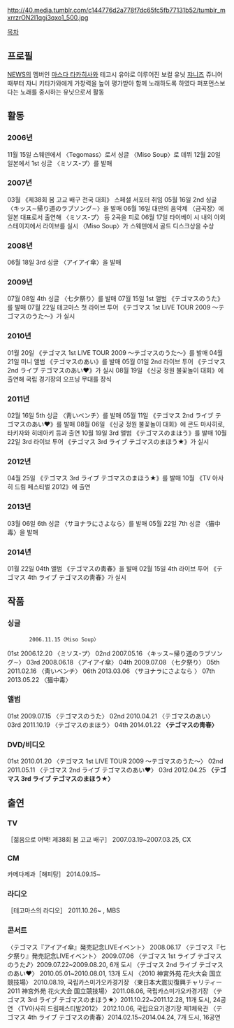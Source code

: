 http://40.media.tumblr.com/c144776d2a778f7dc65fc5fb77131b52/tumblr_mxrrzrON2I1qgi3qxo1_500.jpg

[[목차]]

== 프로필 ==
[[NEWS]]의 멤버인 [[마스다 타카히사]]와 테고시 유야로 이루어진 보컬 유닛
[[쟈니즈]] 쥬니어 때부터 쟈니 키타가와에게 가창력을 높이 평가받아 함께 노래하도록 하였다
퍼포먼스보다는 노래를 중시하는 유닛으로서 활동

== 활동 ==
=== 2006년 ===
11월 15일 스웨덴에서 〈Tegomass〉로서 싱글 〈Miso Soup〉로 데뷔
12월 20일 일본에서 1st 싱글 〈ミソス-プ〉를 발매

=== 2007년 ===
03월 《제38회 봄 고교 배구 전국 대회》 스페셜 서포터 취임
05월 16일 2nd 싱글 〈キッス∼帰り道のラブソング∼〉을 발매
06월 16일 대만의 음악제 〈금곡장〉에 일본 대표로서 출연해 〈ミソス-プ〉 등 2곡을 피로
06월 17일 타이베이 시 내의 야외 스테이지에서 라이브를 실시
〈Miso Soup〉가 스웨덴에서 골드 디스크상을 수상

=== 2008년 ===
06월 18일 3rd 싱글 〈アイアイ傘〉을 발매

=== 2009년 ===
07월 08일 4th 싱글 〈七夕祭り〉를 발매
07월 15일 1st 앨범 《テゴマスのうた》를 발매
07월 22일 테고마스 첫 라이브 투어 《テゴマス 1st LIVE TOUR 2009 ～テゴマスのうた～》가 실시

=== 2010년 ===
01월 20일 《テゴマス 1st LIVE TOUR 2009 ～テゴマスのうた～》를 발매
04월 21일 미니 앨범 《テゴマスのあい》를 발매
05월 01일 2nd 라이브 투어 《テゴマス 2nd ライブ テゴマスのあい♥》가 실시
08월 19일 《신궁 정원 불꽃놀이 대회》에 출연해 국립 경기장의 오프닝 무대를 장식

=== 2011년 ===
02월 16일 5th 싱글 〈靑いベンチ〉를 발매
05월 11일 《テゴマス 2nd ライブ テゴマスのあい♥》를 발매
08월 06일 《신궁 정원 불꽃놀이 대회》에 콘도 마사히로, 타키자와 히데아키 등과 출연
10월 19일 3rd 앨범 《テゴマスのまほう》를 발매
10월 22일 3rd 라이브 투어 《テゴマス 3rd ライブ テゴマスのまほう★》가 실시

=== 2012년 ===
04월 25일 《テゴマス 3rd ライブ テゴマスのまほう★》를 발매
10월 《TV 아사히 드림 페스티벌 2012》에 출연

=== 2013년 ===
03월 06일 6th 싱글 〈サヨナラにさよなら〉를 발매
05월 22일 7th 싱글 〈猫中毒〉을 발매

=== 2014년 ===
01월 22일 04th 앨범 《テゴマスの靑春》을 발매
02월 15일 4th 라이브 투어 《テゴマス 4th ライブ テゴマスの靑春》가 실시

== 작품 ==
=== 싱글 ===
        2006.11.15〈Miso Soup〉
01st 2006.12.20 〈ミソス-プ〉
02nd 2007.05.16 〈キッス∼帰り道のラブソング∼〉
03rd 2008.06.18 〈アイアイ傘〉
04th 2009.07.08 〈七夕祭り〉
05th 2011.02.16 〈靑いベンチ〉
06th 2013.03.06 〈サヨナラにさよなら 〉
07th 2013.05.22 〈猫中毒〉

=== 앨범 ===
01st 2009.07.15 〈テゴマスのうた〉
02nd 2010.04.21 〈テゴマスのあい〉
03rd 2011.10.19 〈テゴマスのまほう〉
04th 2014.01.22 '''〈テゴマスの靑春〉'''

=== DVD/비디오 ===
01st 2010.01.20 〈テゴマス 1st LIVE TOUR 2009 ～テゴマスのうた～〉
02nd 2011.05.11 〈テゴマス 2nd ライブ テゴマスのあい♥〉
03rd 2012.04.25 '''〈テゴマス 3rd ライブ テゴマスのまほう★〉'''

== 출연 ==
=== TV ===
［젊음으로 어택! 제38회 봄 고교 배구］ 2007.03.19~2007.03.25, CX

=== CM ===
카메다제과［해피탕］ 2014.09.15~

=== 라디오 ===
［테고마스의 라디오］ 2011.10.26~ , MBS

=== 콘서트 ===
〈テゴマス『アイアイ傘』発売記念LIVEイベント〉 2008.06.17
〈テゴマス『七夕祭り』発売記念LIVEイベント〉 2009.07.06
〈テゴマス 1st ライブ テゴマスのうた♪〉2009.07.22~2009.08.20, 6개 도시
〈テゴマス 2nd ライブ テゴマスのあい♥〉 2010.05.01~2010.08.01, 13개 도시
〈2010 神宮外苑 花火大会 国立競技場〉 2010.08.19, 국립카스미가오카경기장
〈東日本大震災復興チャリティー 2011 神宮外苑 花火大会 国立競技場〉 2011.08.06, 국립카스미가오카경기장
〈テゴマス 3rd ライブ テゴマスのまほう★〉2011.10.22~2011.12.28, 11개 도시, 24공연
〈TV아사히 드림페스티발2012〉 2012.10.06, 국립요요기경기장 제1체육관
〈テゴマス 4th ライブ テゴマスの靑春〉2014.02.15~2014.04.24, 7개 도시, 16공연
